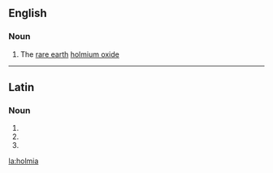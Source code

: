 {{also|hólmia}}
==English==

===Noun===
{{en-noun|-}}

# {{label|en|inorganic compound}} The [[rare earth]] [[holmium oxide]]

----

==Latin==

===Noun===
{{la-noun-form|holmia}}

# {{inflection of|holmium||nom|p|lang=la}}
# {{inflection of|holmium||acc|p|lang=la}}
# {{inflection of|holmium||voc|p|lang=la}}

[[la:holmia]]